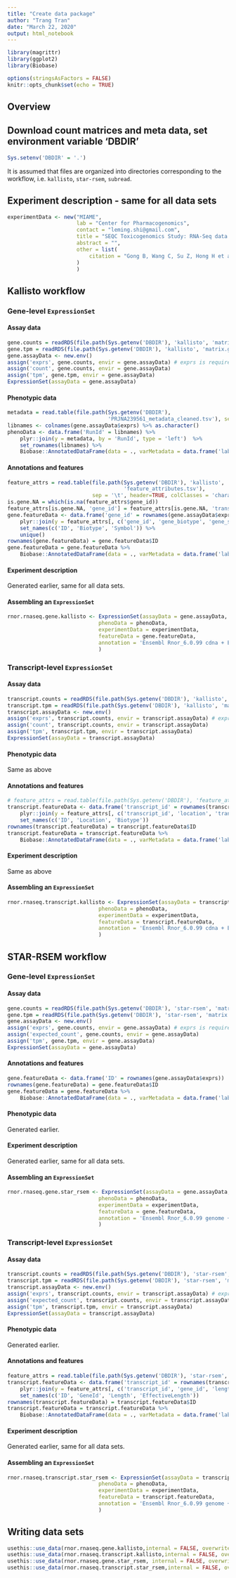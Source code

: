 ```yaml
---
title: "Create data package"
author: "Trang Tran"
date: "March 22, 2020"
output: html_notebook
---
```


```r
library(magrittr)
library(ggplot2)
library(Biobase)

options(stringsAsFactors = FALSE)
knitr::opts_chunk$set(echo = TRUE)
```

## Overview

## Download count matrices and meta data, set environment variable 'DBDIR'

```r
Sys.setenv('DBDIR' = '.')
```

It is assumed that files are organized into directories corresponding to the workflow, i.e. `kallisto`, `star-rsem`, `subread`.

## Experiment description - same for all data sets

```r
experimentData <- new("MIAME",
                      lab = "Center for Pharmacogenomics",
                      contact = "leming.shi@gmail.com",
                      title = "SEQC Toxicogenomics Study: RNA-Seq data set",
                      abstract = "",
                      other = list(
                          citation = "Gong B, Wang C, Su Z, Hong H et al. Transcriptomic profiling of rat liver samples in a comprehensive study design by RNA-Seq. Sci Data 2014;1:140021. PMID: 25977778"
                      )
                      )
```


## Kallisto workflow

### Gene-level `ExpressionSet`

#### Assay data

```r
gene.counts = readRDS(file.path(Sys.getenv('DBDIR'), 'kallisto', 'matrix.gene.est_counts.RDS'))
gene.tpm = readRDS(file.path(Sys.getenv('DBDIR'), 'kallisto', 'matrix.gene.tpm.RDS'))
gene.assayData <- new.env()
assign('exprs', gene.counts, envir = gene.assayData) # exprs is required
assign('count', gene.counts, envir = gene.assayData)
assign('tpm', gene.tpm, envir = gene.assayData)
ExpressionSet(assayData = gene.assayData)
```

#### Phenotypic data

```r
metadata = read.table(file.path(Sys.getenv('DBDIR'),
                                'PRJNA239561_metadata_cleaned.tsv'), sep = '\t', header = TRUE)
libnames <- colnames(gene.assayData$exprs) %>% as.character()
phenoData <- data.frame('RunId' = libnames) %>%
    plyr::join(y = metadata, by = 'RunId', type = 'left')  %>%
    set_rownames(libnames) %>%
    Biobase::AnnotatedDataFrame(data = ., varMetadata = data.frame('labelDescription' = colnames(.), row.names = colnames(.)))   
```

#### Annotations and features

```r
feature_attrs = read.table(file.path(Sys.getenv('DBDIR'), 'kallisto',
                                     'feature_attributes.tsv'),
                           sep = '\t', header=TRUE, colClasses = 'character')
is.gene.NA = which(is.na(feature_attrs$gene_id))
feature_attrs[is.gene.NA, 'gene_id'] = feature_attrs[is.gene.NA, 'transcript_id']
gene.featureData <- data.frame('gene_id' = rownames(gene.assayData$exprs)) %>%
    plyr::join(y = feature_attrs[, c('gene_id', 'gene_biotype', 'gene_symbol')], by = 'gene_id', type = 'left') %>%
    set_names(c('ID', 'Biotype', 'Symbol')) %>%
    unique() 
rownames(gene.featureData) = gene.featureData$ID
gene.featureData = gene.featureData %>%
    Biobase::AnnotatedDataFrame(data = ., varMetadata = data.frame('labelDescription' = colnames(.), row.names = colnames(.)))
```

#### Experiment description

Generated earlier, same for all data sets.

#### Assembling an `ExpressionSet`

```r
rnor.rnaseq.gene.kallisto <- ExpressionSet(assayData = gene.assayData,
                             phenoData = phenoData,
                             experimentData = experimentData,
                             featureData = gene.featureData,
                             annotation = 'Ensembl Rnor_6.0.99 cdna + ERCC-92'
                             )
```

### Transcript-level `ExpressionSet`

#### Assay data

```r
transcript.counts = readRDS(file.path(Sys.getenv('DBDIR'), 'kallisto', 'matrix.est_counts.RDS'))
transcript.tpm = readRDS(file.path(Sys.getenv('DBDIR'), 'kallisto', 'matrix.tpm.RDS'))
transcript.assayData <- new.env()
assign('exprs', transcript.counts, envir = transcript.assayData) # exprs is required
assign('count', transcript.counts, envir = transcript.assayData)
assign('tpm', transcript.tpm, envir = transcript.assayData)
ExpressionSet(assayData = transcript.assayData)
```

#### Phenotypic data

Same as above

#### Annotations and features

```r
# feature_attrs = read.table(file.path(Sys.getenv('DBDIR'), 'feature_attributes.tsv'), sep = '\t', header=TRUE, colClasses = 'character')
transcript.featureData <- data.frame('transcript_id' = rownames(transcript.assayData$exprs)) %>%
    plyr::join(y = feature_attrs[, c('transcript_id', 'location', 'transcript_biotype')], by = 'transcript_id', type = 'left') %>%
    set_names(c('ID', 'Location', 'Biotype'))
rownames(transcript.featureData) = transcript.featureData$ID
transcript.featureData = transcript.featureData %>%
    Biobase::AnnotatedDataFrame(data = ., varMetadata = data.frame('labelDescription' = colnames(.), row.names = colnames(.)))
```

#### Experiment description

Same as above

#### Assembling an `ExpressionSet`

```r
rnor.rnaseq.transcript.kallisto <- ExpressionSet(assayData = transcript.assayData,
                             phenoData = phenoData,
                             experimentData = experimentData,
                             featureData = transcript.featureData,
                             annotation = 'Ensembl Rnor_6.0.99 cdna + ERCC-92'
                             )
```



## STAR-RSEM workflow

### Gene-level `ExpressionSet`

#### Assay data

```r
gene.counts = readRDS(file.path(Sys.getenv('DBDIR'), 'star-rsem', 'matrix.gene.expected_count.RDS'))
gene.tpm = readRDS(file.path(Sys.getenv('DBDIR'), 'star-rsem', 'matrix.gene.tpm.RDS'))
gene.assayData <- new.env()
assign('exprs', gene.counts, envir = gene.assayData) # exprs is required
assign('expected_count', gene.counts, envir = gene.assayData)
assign('tpm', gene.tpm, envir = gene.assayData)
ExpressionSet(assayData = gene.assayData)
```

#### Annotations and features

```r
gene.featureData <- data.frame('ID' = rownames(gene.assayData$exprs))
rownames(gene.featureData) = gene.featureData$ID
gene.featureData = gene.featureData %>%
    Biobase::AnnotatedDataFrame(data = ., varMetadata = data.frame('labelDescription' = colnames(.), row.names = colnames(.)))
```

#### Phenotypic data

Generated earlier.

#### Experiment description

Generated earlier, same for all data sets.

#### Assembling an `ExpressionSet`

```r
rnor.rnaseq.gene.star_rsem <- ExpressionSet(assayData = gene.assayData,
                             phenoData = phenoData,
                             experimentData = experimentData,
                             featureData = gene.featureData,
                             annotation = 'Ensembl Rnor_6.0.99 genome + ERCC-92'
                             )
```

### Transcript-level `ExpressionSet`

#### Assay data

```r
transcript.counts = readRDS(file.path(Sys.getenv('DBDIR'), 'star-rsem', 'matrix.transcripts.expected_count.RDS'))
transcript.tpm = readRDS(file.path(Sys.getenv('DBDIR'), 'star-rsem', 'matrix.transcripts.tpm.RDS'))
transcript.assayData <- new.env()
assign('exprs', transcript.counts, envir = transcript.assayData) # exprs is required
assign('expected_count', transcript.counts, envir = transcript.assayData)
assign('tpm', transcript.tpm, envir = transcript.assayData)
ExpressionSet(assayData = transcript.assayData)
```

#### Phenotypic data

Generated earlier.

#### Annotations and features

```r
feature_attrs = read.table(file.path(Sys.getenv('DBDIR'), 'star-rsem', 'feature_attrs.rsem.transcripts.tsv'), sep = '\t', header=TRUE, colClasses = 'character')
transcript.featureData <- data.frame('transcript_id' = rownames(transcript.assayData$exprs)) %>%
    plyr::join(y = feature_attrs[, c('transcript_id', 'gene_id', 'length', 'effective_length')], by = 'transcript_id', type = 'left') %>%
    set_names(c('ID', 'GeneId', 'Length', 'EffectiveLength'))
rownames(transcript.featureData) = transcript.featureData$ID
transcript.featureData = transcript.featureData %>%
    Biobase::AnnotatedDataFrame(data = ., varMetadata = data.frame('labelDescription' = colnames(.), row.names = colnames(.)))
```

#### Experiment description

Generated earlier, same for all data sets.

#### Assembling an `ExpressionSet`

```r
rnor.rnaseq.transcript.star_rsem <- ExpressionSet(assayData = transcript.assayData,
                             phenoData = phenoData,
                             experimentData = experimentData,
                             featureData = transcript.featureData,
                             annotation = 'Ensembl Rnor_6.0.99 genome + ERCC-92'
                             )
```

## Writing data sets

```r
usethis::use_data(rnor.rnaseq.gene.kallisto,internal = FALSE, overwrite = TRUE)
usethis::use_data(rnor.rnaseq.transcript.kallisto,internal = FALSE, overwrite = TRUE)
usethis::use_data(rnor.rnaseq.gene.star_rsem, internal = FALSE, overwrite = TRUE)
usethis::use_data(rnor.rnaseq.transcript.star_rsem,internal = FALSE, overwrite = TRUE)
```
